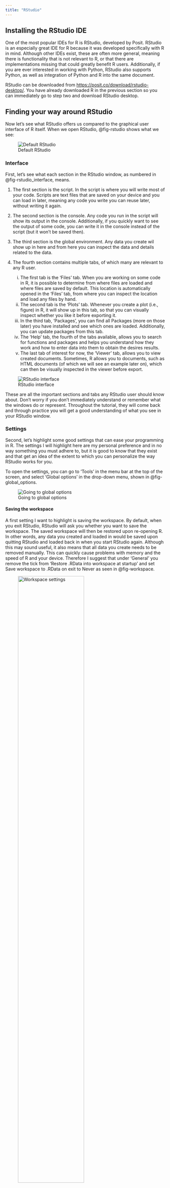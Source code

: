```yaml
---
title: "RStudio"
---
```


## Installing the RStudio IDE

One of the most popular IDEs for R is RStudio, developed by Posit. RStudio is an especially great IDE for R because it was developed specifically with R in mind. Although other IDEs exist, these are often more general, meaning there is functionality that is not relevant to R, or that there are implementations missing that could greatly benefit R users. Additionally, if you are ever interested in working with Python, RStudio also supports Python, as well as integration of Python and R into the same document.

RStudio can be downloaded from <https://posit.co/download/rstudio-desktop/>. You have already downloaded R in the previous section so you can immediately go to step two and download RStudio desktop.

## Finding your way around RStudio

Now let's see what RStudio offers us compared to the graphical user interface of R itself. When we open RStudio, @fig-rstudio shows what we see:

![Default RStudio](images/rstudio.png){#fig-rstudio fig-alt="RStudio" fig-align="center"}

### Interface

First, let's see what each section in the RStudio window, as numbered in @fig-rstudio_interface, means.

1. The first section is the script. In the script is where you will write most of your code. Scripts are text files that are saved on your device and you can load in later, meaning any code you write you can reuse later, without writing it again.

2. The second section is the console. Any code you run in the script will show its output in the console. Additionally, if you quickly want to see the output of some code, you can write it in the console instead of the script (but it won't be saved then).

3. The third section is the global environment. Any data you create wil show up in here and from here you can inspect the data and details related to the data.

4. The fourth section contains multiple tabs, of which many are relevant to any R user. 
    i. The first tab is the 'Files' tab. When you are working on some code in R, it is possible to determine from where files are loaded and where files are saved by default. This location is automatically opened in the 'Files' tab, from where you can inspect the location and load any files by hand.
    ii. The second tab is the 'Plots' tab. Whenever you create a plot (i.e., figure) in R, it will show up in this tab, so that you can visually inspect whether you like it before exporting it.
    iii. In the third tab, 'Packages', you can find all Packages (more on those later) you have installed and see which ones are loaded. Additionally, you can update packages from this tab.
    iv. The 'Help' tab, the fourth of the tabs available, allows you to search for functions and packages and helps you understand how they work and how to enter data into them to obtain the desires results.
    v. The last tab of interest for now, the 'Viewer' tab, allows you to view created documents. Sometimes, R allows you to documents, such as HTML documents (of which we will see an example later on), which can then be visually inspected in the viewer before export.

![RStudio interface](images/rstudio_interface.png){#fig-rstudio_interface fig-alt="Labelled RStudio interface" fig-align="center"}

These are all the important sections and tabs any RStudio user should know about. Don't worry if you don't immediately understand or remember what the windows do or represent. Throughout the tutorial, they will come back and through practice you will get a good understanding of what you see in your RStudio window.

### Settings

Second, let's highlight some good settings that can ease your programming in R. The settings I will highlight here are my personal preference and in no way something you must adhere to, but it is good to know that they exist and that get an idea of the extent to which you can personalize the way RStudio works for you.

To open the settings, you can go to 'Tools' in the menu bar at the top of the screen, and select 'Global options' in the drop-down menu, shown in @fig-global_options.

![Going to global options](images/rstudio_global-options.png){#fig-global_options fig-alt="Location of global options" fig-align="center"}

#### Saving the workspace

A first setting I want to highlight is saving the workspace. By default, when you exit RStudio, RStudio will ask you whether you want to save the workspace. The saved workspace will then be restored upon re-opening R. In other words, any data you created and loaded in would be saved upon quitting RStudio and loaded back in when you start RStudio again. Although this may sound useful, it also means that all data you create needs to be removed manually. This can quickly cause problems with memory and the speed of R and your device. Therefore I suggest that under 'General' you remove the tick from 'Restore .RData into workspace at startup' and set Save workspace to .RData on exit to Never as seen in @fig-workspace. 

![Workspace settings](images/global-options.png){#fig-workspace fig-alt="workspace settings" fig-align="center" width=70%}

#### Code display

To make our code a bit more readable, I suggest changing a few settings under the section 'Code' in the tab 'Display' as seen in @fig-code_display. I prefer changing the following settings regarding my code display: 

- Margin: by default, the scripts in R show a margin (a vertical line) on the right of a code. This can help you style your code width if you use RStudio on different devices with different screen widths. Personally, I like to turn the margin off by removing the tick from 'Show margin'. 

- Scrolling past end: when you write a code in a script, you can scroll to the end of the script, but not further, However, personally I prefer to have the code that I am looking at be in the middle of the screen. By ticking 'Allow scroll past end of document', I can keep scrolling after the code finishes to center the code in the window. 

- Highlight functions: in R, we can calculate many things using functions (more on this later). However, these normally are the same colour as the rest of your code. I prefer to highlight functions to increase readability. You can do this by ticking 'Highlight R function calls'.

- Rainbow parentheses: many of the code that is written in R uses parentheses: (). However, many parentheses within each other might become very confusing: (((()))). Although R highlights the corresponding parenthesis, I find it helpful to additionally colour corresponding parentheses the same colour, while non-corresponding parentheses are coloured different. You can do this by ticking 'Rainbow parentheses'.

![Code display settings](images/global-options_code_display.png){#fig-code_display fig-alt="code display settings" fig-align="center" width=70%}

#### RStudio appearance

When working in RStudio, I prefer the screen to not be too bright. Additionally, I modified the way the code looks to my own preferences. You can try what works best for you under 'Appearance' (@fig-appearance).

![RStudio appearance settings](images/global-options_appearance.png){#fig-appearance fig-alt="appearance settings" fig-align="center" width=70%}

**Next:** [R Basics](basics.qmd)